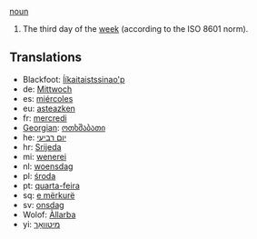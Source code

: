 [[noun]]

#The third day of the [[week]] (according to the ISO 8601 norm).

==Translations==
*Blackfoot: [[Ííkaitaistssinao'p]]
*de: [[Mittwoch]]
*es: [[miércoles]]
*eu: [[asteazken]]
*fr: [[mercredi]]
*[[Georgian]]: [[ოთხშაბათი]]
*he: [[יום רביעי]]
*hr: [[Srijeda]]
*mi: [[wenerei]]
*nl: [[woensdag]]
*pl: [[środa]]
*pt: [[quarta-feira]]
*sq: [[e mërkurë]]
*sv: [[onsdag]]
*Wolof: [[Àllarba]]
*yi: [[מיטוואָך]]
